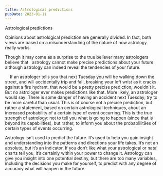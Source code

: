 ```yaml
---
title: Astrological predictions
pubDate: 2023-01-11
---
```


Astrological predictions

Opinions about astrological prediction are generally divided. In fact, both views are based on a misunderstanding of the nature of how astrology really works.

Though it may come as a surprise to the true believer many astrologers believe that   astrology cannot make precise predictions about your future although  astrology can indeed reveal the tendencies of your future.

    If an astrologer tells you that next Tuesday you will be walking down the street, and will accidentally trip and fall, breaking your left wrist as it cracks against a fire hydrant, that would be a pretty precise prediction, wouldn't it. But no astrologer ever makes predictions  like that. More likely, an astrologer would say: There is some danger of having an accident next Tuesday; try to be more careful than usual. This is of course not a precise prediction, but rather a statement, based on certain astrological techniques, about an increased probability of a certain type of event occurring. This is the true strength of astrology: not to tell you what is going to happen (since that is beyond its capabilities), but rather, to inform you about the probablilit9es of certain types of events occurring.

Astrology isn’t used to predict the future. It’s used to help you gain insight and understanding into the patterns and directions your life takes. It’s not an absolute, but it’s an indicator. If you don’t like what your astrological or natal charts tell you, it’s certainly within your power to change it. Astrology can give you insight into one potential destiny, but there are too many variables, including the decisions you make for yourself, to predict with any degree of accuracy what will happen in the future.